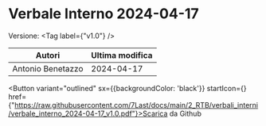 

# Verbale Interno 2024-04-17

Versione: <Tag label={"v1.0"} />



|      Autori     |Ultima modifica|
|-----------------|---------------|
|Antonio Benetazzo|   2024-04-17  |

<Button variant="outlined" sx={{backgroundColor: 'black'}} startIcon={<GithubIcon />} href={"https://raw.githubusercontent.com/7Last/docs/main/2_RTB/verbali_interni/verbale_interno_2024-04-17_v1.0.pdf"}>Scarica da Github</Button>